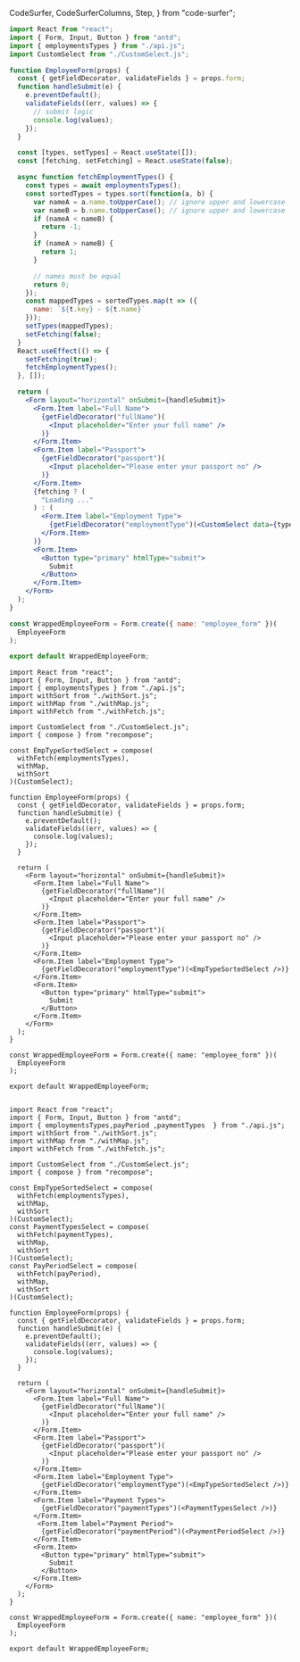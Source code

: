   CodeSurfer,
  CodeSurferColumns,
  Step,
} from "code-surfer";





<CodeSurfer theme={nightOwl} >

```jsx 6:75 title="Previous code"
import React from "react";
import { Form, Input, Button } from "antd";
import { employmentsTypes } from "./api.js";
import CustomSelect from "./CustomSelect.js";

function EmployeeForm(props) {
  const { getFieldDecorator, validateFields } = props.form;
  function handleSubmit(e) {
    e.preventDefault();
    validateFields((err, values) => {
      // submit logic
      console.log(values);
    });
  }

  const [types, setTypes] = React.useState([]);
  const [fetching, setFetching] = React.useState(false);

  async function fetchEmploymentTypes() {
    const types = await employmentsTypes();
    const sortedTypes = types.sort(function(a, b) {
      var nameA = a.name.toUpperCase(); // ignore upper and lowercase
      var nameB = b.name.toUpperCase(); // ignore upper and lowercase
      if (nameA < nameB) {
        return -1;
      }
      if (nameA > nameB) {
        return 1;
      }

      // names must be equal
      return 0;
    });
    const mappedTypes = sortedTypes.map(t => ({
      name: `${t.key} - ${t.name}`
    }));
    setTypes(mappedTypes);
    setFetching(false);
  }
  React.useEffect(() => {
    setFetching(true);
    fetchEmploymentTypes();
  }, []);

  return (
    <Form layout="horizontal" onSubmit={handleSubmit}>
      <Form.Item label="Full Name">
        {getFieldDecorator("fullName")(
          <Input placeholder="Enter your full name" />
        )}
      </Form.Item>
      <Form.Item label="Passport">
        {getFieldDecorator("passport")(
          <Input placeholder="Please enter your passport no" />
        )}
      </Form.Item>
      {fetching ? (
        "Loading ..."
      ) : (
        <Form.Item label="Employment Type">
          {getFieldDecorator("employmentType")(<CustomSelect data={types} />)}
        </Form.Item>
      )}
      <Form.Item>
        <Button type="primary" htmlType="submit">
          Submit
        </Button>
      </Form.Item>
    </Form>
  );
}

const WrappedEmployeeForm = Form.create({ name: "employee_form" })(
  EmployeeForm
);

export default WrappedEmployeeForm;

```


```
import React from "react";
import { Form, Input, Button } from "antd";
import { employmentsTypes } from "./api.js";
import withSort from "./withSort.js";
import withMap from "./withMap.js";
import withFetch from "./withFetch.js";

import CustomSelect from "./CustomSelect.js";
import { compose } from "recompose";

const EmpTypeSortedSelect = compose(
  withFetch(employmentsTypes),
  withMap,
  withSort
)(CustomSelect);

function EmployeeForm(props) {
  const { getFieldDecorator, validateFields } = props.form;
  function handleSubmit(e) {
    e.preventDefault();
    validateFields((err, values) => {
      console.log(values);
    });
  }

  return (
    <Form layout="horizontal" onSubmit={handleSubmit}>
      <Form.Item label="Full Name">
        {getFieldDecorator("fullName")(
          <Input placeholder="Enter your full name" />
        )}
      </Form.Item>
      <Form.Item label="Passport">
        {getFieldDecorator("passport")(
          <Input placeholder="Please enter your passport no" />
        )}
      </Form.Item>
      <Form.Item label="Employment Type">
        {getFieldDecorator("employmentType")(<EmpTypeSortedSelect />)}
      </Form.Item>
      <Form.Item>
        <Button type="primary" htmlType="submit">
          Submit
        </Button>
      </Form.Item>
    </Form>
  );
}

const WrappedEmployeeForm = Form.create({ name: "employee_form" })(
  EmployeeForm
);

export default WrappedEmployeeForm;


```


```
import React from "react";
import { Form, Input, Button } from "antd";
import { employmentsTypes,payPeriod ,paymentTypes  } from "./api.js";
import withSort from "./withSort.js";
import withMap from "./withMap.js";
import withFetch from "./withFetch.js";

import CustomSelect from "./CustomSelect.js";
import { compose } from "recompose";
 
const EmpTypeSortedSelect = compose(
  withFetch(employmentsTypes),
  withMap,
  withSort
)(CustomSelect);
const PaymentTypesSelect = compose(
  withFetch(paymentTypes),
  withMap,
  withSort
)(CustomSelect);
const PayPeriodSelect = compose(
  withFetch(payPeriod),
  withMap,
  withSort
)(CustomSelect);

function EmployeeForm(props) {
  const { getFieldDecorator, validateFields } = props.form;
  function handleSubmit(e) {
    e.preventDefault();
    validateFields((err, values) => {
      console.log(values);
    });
  }

  return (
    <Form layout="horizontal" onSubmit={handleSubmit}>
      <Form.Item label="Full Name">
        {getFieldDecorator("fullName")(
          <Input placeholder="Enter your full name" />
        )}
      </Form.Item>
      <Form.Item label="Passport">
        {getFieldDecorator("passport")(
          <Input placeholder="Please enter your passport no" />
        )}
      </Form.Item>
      <Form.Item label="Employment Type">
        {getFieldDecorator("employmentType")(<EmpTypeSortedSelect />)}
      </Form.Item>
      <Form.Item label="Payment Types">
        {getFieldDecorator("paymentTypes")(<PaymentTypesSelect />)}
      </Form.Item>
       <Form.Item label="Payment Period">
        {getFieldDecorator("paymentPeriod")(<PaymentPeriodSelect />)}
      </Form.Item>
      <Form.Item>
        <Button type="primary" htmlType="submit">
          Submit
        </Button>
      </Form.Item>
    </Form>
  );
}

const WrappedEmployeeForm = Form.create({ name: "employee_form" })(
  EmployeeForm
);

export default WrappedEmployeeForm;


```


</CodeSurfer>

